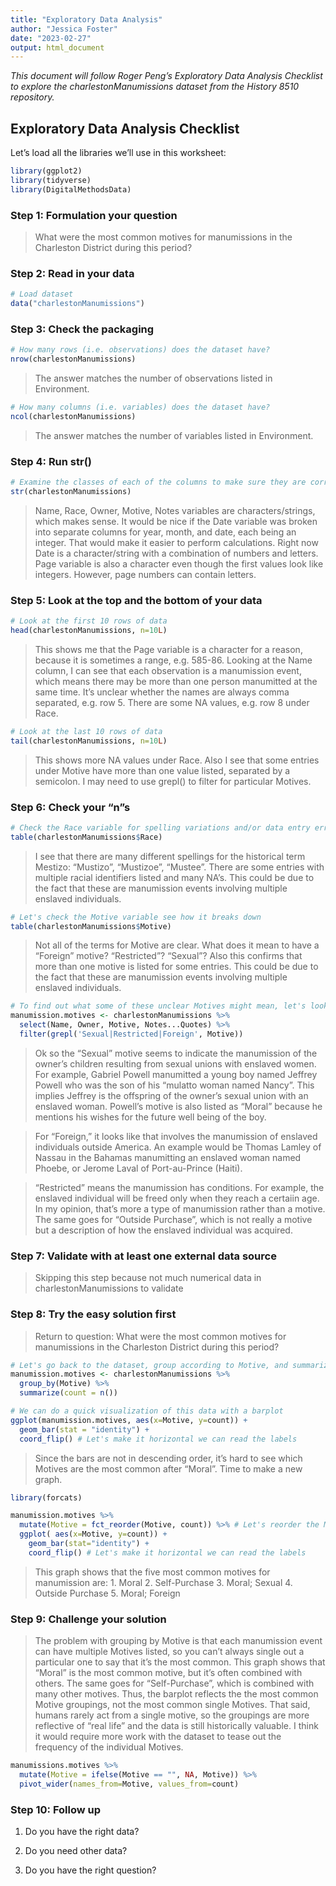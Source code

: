 ```yaml
---
title: "Exploratory Data Analysis"
author: "Jessica Foster"
date: "2023-02-27"
output: html_document
---
```


_This document will follow Roger Peng's Exploratory Data Analysis Checklist to explore the charlestonManumissions dataset from the History 8510 repository._

## Exploratory Data Analysis Checklist

Let's load all the libraries we'll use in this worksheet: 
```r
library(ggplot2) 
library(tidyverse)
library(DigitalMethodsData)
```

### Step 1: Formulation your question

> What were the most common motives for manumissions in the Charleston District during this period?

### Step 2: Read in your data

```r
# Load dataset
data("charlestonManumissions")
```

### Step 3: Check the packaging

```r
# How many rows (i.e. observations) does the dataset have?
nrow(charlestonManumissions)
```
> The answer matches the number of observations listed in Environment.

```r
# How many columns (i.e. variables) does the dataset have?
ncol(charlestonManumissions)
```
> The answer matches the number of variables listed in Environment.

### Step 4: Run str()

```r
# Examine the classes of each of the columns to make sure they are correctly specified (i.e. numbers are numeric and strings are character, etc.). 
str(charlestonManumissions)
```
> Name, Race, Owner, Motive, Notes variables are characters/strings, which makes sense. It would be nice if the Date variable was broken into separate columns for year, month, and date, each being an integer. That would make it easier to perform calculations. Right now Date is a character/string with a combination of numbers and letters. Page variable is also a character even though the first values look like integers. However, page numbers can contain letters.

### Step 5: Look at the top and the bottom of your data

```r
# Look at the first 10 rows of data
head(charlestonManumissions, n=10L)
```
> This shows me that the Page variable is a character for a reason, because it is sometimes a range, e.g. 585-86. Looking at the Name column, I can see that each observation is a manumission event, which means there may be more than one person manumitted at the same time. It's unclear whether the names are always comma separated, e.g. row 5. There are some NA values, e.g. row 8 under Race.

```r
# Look at the last 10 rows of data
tail(charlestonManumissions, n=10L)
```
> This shows more NA values under Race. Also I see that some entries under Motive have more than one value listed, separated by a semicolon. I may need to use grepl() to filter for particular Motives.

### Step 6: Check your "n"s

```r
# Check the Race variable for spelling variations and/or data entry errors
table(charlestonManumissions$Race)
```
> I see that there are many different spellings for the historical term Mestizo: "Mustizo", "Mustizoe", "Mustee". There are some entries with multiple racial identifiers listed and many NA's. This could be due to the fact that these are manumission events involving multiple enslaved individuals.

```r
# Let's check the Motive variable see how it breaks down
table(charlestonManumissions$Motive)
```
> Not all of the terms for Motive are clear. What does it mean to have a "Foreign" motive? "Restricted"? "Sexual"? Also this confirms that more than one motive is listed for some entries. This could be due to the fact that these are manumission events involving multiple enslaved individuals.

```r
# To find out what some of these unclear Motives might mean, let's look at the Notes column
manumission.motives <- charlestonManumissions %>%
  select(Name, Owner, Motive, Notes...Quotes) %>%
  filter(grepl('Sexual|Restricted|Foreign', Motive))
```

> Ok so the "Sexual" motive seems to indicate the manumission of the owner's children resulting from sexual unions with enslaved women. For example, Gabriel Powell manumitted a young boy named Jeffrey Powell who was the son of his "mulatto woman named Nancy". This implies Jeffrey is the offspring of the owner's sexual union with an enslaved woman. Powell's motive is also listed as "Moral" because he mentions his wishes for the future well being of the boy.

> For "Foreign," it looks like that involves the manumission of enslaved individuals outside America. An example would be Thomas Lamley of Nassau in the Bahamas manumitting an enslaved woman named Phoebe, or Jerome Laval of Port-au-Prince (Haiti).

> "Restricted" means the manumission has conditions. For example, the enslaved individual will be freed only when they reach a certaiin age. In my opinion, that's more a type of manumission rather than a motive. The same goes for "Outside Purchase", which is not really a motive but a description of how the enslaved individual was acquired.

### Step 7: Validate with at least one external data source

> Skipping this step because not much numerical data in charlestonManumissions to validate

### Step 8: Try the easy solution first

> Return to question: What were the most common motives for manumissions in the Charleston District during this period?

```r
# Let's go back to the dataset, group according to Motive, and summarize the results
manumission.motives <- charlestonManumissions %>%
  group_by(Motive) %>%
  summarize(count = n())

# We can do a quick visualization of this data with a barplot
ggplot(manumission.motives, aes(x=Motive, y=count)) + 
  geom_bar(stat = "identity") +
  coord_flip() # Let's make it horizontal we can read the labels
```
> Since the bars are not in descending order, it's hard to see which Motives are the most common after "Moral". Time to make a new graph.

```r
library(forcats)

manumission.motives %>%
  mutate(Motive = fct_reorder(Motive, count)) %>% # Let's reorder the Motive groups from largest to smallest
  ggplot( aes(x=Motive, y=count)) +
    geom_bar(stat="identity") +
    coord_flip() # Let's make it horizontal we can read the labels
```
> This graph shows that the five most common motives for manumission are:
1. Moral
2. Self-Purchase
3. Moral; Sexual
4. Outside Purchase
5. Moral; Foreign

### Step 9: Challenge your solution

> The problem with grouping by Motive is that each manumission event can have multiple Motives listed, so you can't always single out a particular one to say that it's the most common. This graph shows that "Moral" is the most common motive, but it's often combined with others. The same goes for "Self-Purchase", which is combined with many other motives. Thus, the barplot reflects the the most common Motive groupings, not the most common single Motives. That said, humans rarely act from a single motive, so the groupings are more reflective of "real life" and the data is still historically valuable. I think it would require more work with the dataset to tease out the frequency of the individual Motives.

```r
manumissions.motives %>%
  mutate(Motive = ifelse(Motive == "", NA, Motive)) %>%
  pivot_wider(names_from=Motive, values_from=count)
```


### Step 10: Follow up

1. Do you have the right data?

2. Do you need other data?

3. Do you have the right question?